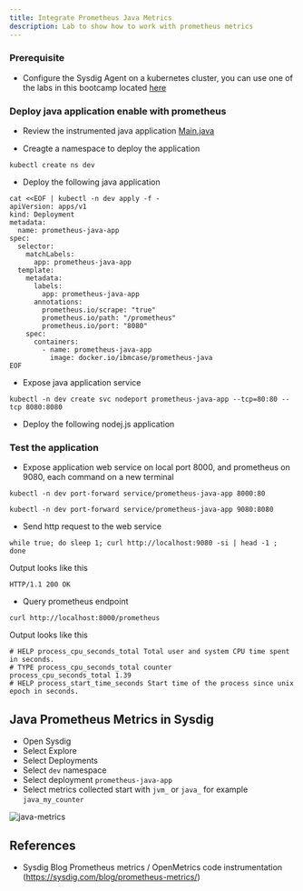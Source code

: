 ```yaml
---
title: Integrate Prometheus Java Metrics
description: Lab to show how to work with prometheus metrics
---
```



### Prerequisite

- Configure the Sysdig Agent on a kubernetes cluster, you can use one of the labs in this bootcamp located [here](/monitoring/sysdig/#activities)


### Deploy java application enable with prometheus

- Review the instrumented java application [Main.java](https://github.com/ibm-cloud-architecture/learning-cloudnative-101/blob/master/examples/monitoring/prometheus/java/src/main/java/Main.java)

- Creagte a namespace to deploy the application
```shell
kubectl create ns dev
```
- Deploy the following java application
```shell
cat <<EOF | kubectl -n dev apply -f -
apiVersion: apps/v1
kind: Deployment
metadata:
  name: prometheus-java-app
spec:
  selector:
    matchLabels:
      app: prometheus-java-app
  template:
    metadata:
      labels:
        app: prometheus-java-app
      annotations:
        prometheus.io/scrape: "true"
        prometheus.io/path: "/prometheus"
        prometheus.io/port: "8080"
    spec:
      containers:
        - name: prometheus-java-app
          image: docker.io/ibmcase/prometheus-java
EOF
```
- Expose java application service
```shell
kubectl -n dev create svc nodeport prometheus-java-app --tcp=80:80 --tcp 8080:8080
```

- Deploy the following nodej.js application


### Test the application
- Expose application web service on local port 8000, and prometheus on 9080, each command on a new terminal
```shell
kubectl -n dev port-forward service/prometheus-java-app 8000:80
```
```shell
kubectl -n dev port-forward service/prometheus-java-app 9080:8080
```

- Send http request to the web service
```shell
while true; do sleep 1; curl http://localhost:9080 -si | head -1 ; done
```
Output looks like this
```
HTTP/1.1 200 OK
```

- Query prometheus endpoint
```shell
curl http://localhost:8000/prometheus
```
Output looks like this
```
# HELP process_cpu_seconds_total Total user and system CPU time spent in seconds.
# TYPE process_cpu_seconds_total counter
process_cpu_seconds_total 1.39
# HELP process_start_time_seconds Start time of the process since unix epoch in seconds.
```

## Java Prometheus Metrics in Sysdig
- Open Sysdig
- Select Explore
- Select Deployments
- Select `dev` namespace
- Select deployment `prometheus-java-app`
- Select metrics collected start with `jvm_` or `java_` for example `java_my_counter`

![java-metrics](./images/java_my_counter.png)

## References

- Sysdig Blog Prometheus metrics / OpenMetrics code instrumentation (https://sysdig.com/blog/prometheus-metrics/)
